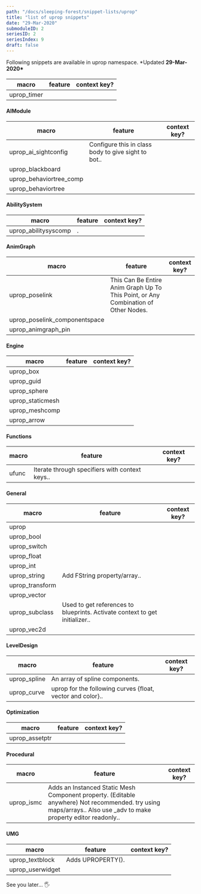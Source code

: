 ```yaml
---
path: "/docs/sleeping-forest/snippet-lists/uprop"
title: "list of uprop snippets"
date: "29-Mar-2020"
submoduleID: 2
seriesID: 2
seriesIndex: 9
draft: false
---
```


Following snippets are available in uprop namespace. \*Updated **29-Mar-2020\***

####

| macro       | feature | context key? |
| ----------- | ------- | ------------ |
| uprop_timer |         |              |

#### AIModule

| macro                   | feature                                             | context key? |
| ----------------------- | --------------------------------------------------- | ------------ |
| uprop_ai_sightconfig    | Configure this in class body to give sight to bot.. |              |
| uprop_blackboard        |                                                     |              |
| uprop_behaviortree_comp |                                                     |              |
| uprop_behaviortree      |                                                     |              |

#### AbilitySystem

| macro                | feature | context key? |
| -------------------- | ------- | ------------ |
| uprop_abilitysyscomp | .       |              |

#### AnimGraph

| macro                         | feature                                                                            | context key? |
| ----------------------------- | ---------------------------------------------------------------------------------- | ------------ |
| uprop_poselink                | This Can Be Entire Anim Graph Up To This Point, or Any Combination of Other Nodes. |              |
| uprop_poselink_componentspace |                                                                                    |              |
| uprop_animgraph_pin           |                                                                                    |              |

#### Engine

| macro            | feature | context key? |
| ---------------- | ------- | ------------ |
| uprop_box        |         |              |
| uprop_guid       |         |              |
| uprop_sphere     |         |              |
| uprop_staticmesh |         |              |
| uprop_meshcomp   |         |              |
| uprop_arrow      |         |              |

#### Functions

| macro | feature                                        | context key? |
| ----- | ---------------------------------------------- | ------------ |
| ufunc | Iterate through specifiers with context keys.. |              |

#### General

| macro           | feature                                                                     | context key? |
| --------------- | --------------------------------------------------------------------------- | ------------ |
| uprop           |                                                                             |              |
| uprop_bool      |                                                                             |              |
| uprop_switch    |                                                                             |              |
| uprop_float     |                                                                             |              |
| uprop_int       |                                                                             |              |
| uprop_string    | Add FString property/array..                                                |              |
| uprop_transform |                                                                             |              |
| uprop_vector    |                                                                             |              |
| uprop_subclass  | Used to get references to blueprints. Activate context to get initializer.. |              |
| uprop_vec2d     |                                                                             |              |

#### LevelDesign

| macro        | feature                                                    | context key? |
| ------------ | ---------------------------------------------------------- | ------------ |
| uprop_spline | An array of spline components.                             |              |
| uprop_curve  | uprop for the following curves {float, vector and color}.. |              |

#### Optimization

| macro          | feature | context key? |
| -------------- | ------- | ------------ |
| uprop_assetptr |         |              |

#### Procedural

| macro      | feature                                                                                                                                                          | context key? |
| ---------- | ---------------------------------------------------------------------------------------------------------------------------------------------------------------- | ------------ |
| uprop_ismc | Adds an Instanced Static Mesh Component property. (Editable anywhere) Not recommended. try using maps/arrays.. Also use \_adv to make property editor readonly.. |              |

#### UMG

| macro            | feature           | context key? |
| ---------------- | ----------------- | ------------ |
| uprop_textblock  | Adds UPROPERTY(). |              |
| uprop_userwidget |                   |              |

See you later... 🖐
